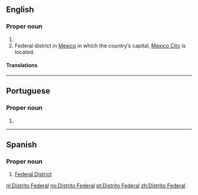 ==English==
{{wikipedia|dab=Distrito Federal}}

===Proper noun===
{{en-proper noun}}

# {{alternative form of|Federal District|lang=en}}
# Federal district in [[Mexico]] in which the country’s capital, [[Mexico City]] is located.

====Translations====
{{trans-see|Federal District}}

----

==Portuguese==

===Proper noun===
{{head|pt|proper noun|head=[[distrito|Distrito]] [[federal|Federal]]|g=m}}

# {{place:Brazil/federal district|pt|Federal District}}

----

==Spanish==

===Proper noun===
{{head|es|proper noun|head=[[distrito|Distrito]] [[federal|Federal]]|g=m}}

# [[Federal District]] {{gloss|tthe ederal district in [[Mexico]] in which the country’s capital, [[Mexico City]] is located}}

[[nl:Distrito Federal]]
[[no:Distrito Federal]]
[[pt:Distrito Federal]]
[[zh:Distrito Federal]]
